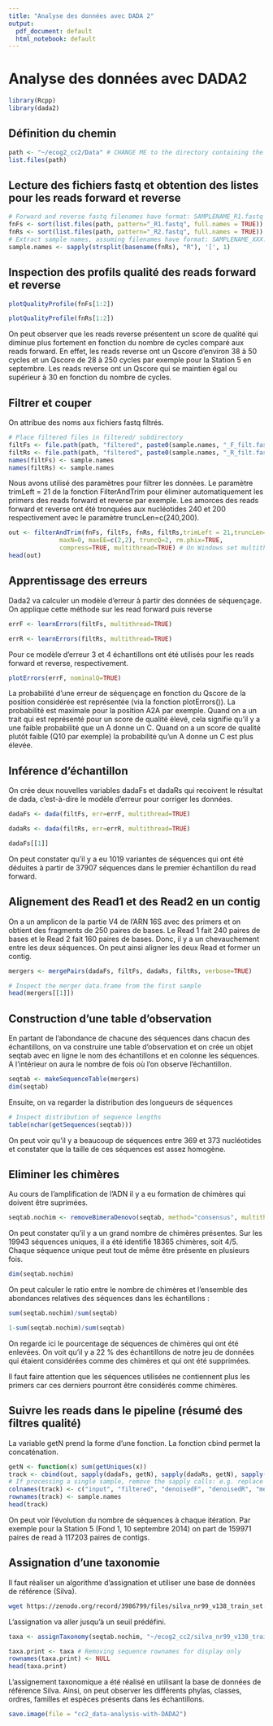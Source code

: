 ```yaml
---
title: "Analyse des données avec DADA 2"
output:
  pdf_document: default
  html_notebook: default
---
```

# Analyse des données avec DADA2

```r
library(Rcpp)
library(dada2)
```


## Définition du chemin

```r
path <- "~/ecog2_cc2/Data" # CHANGE ME to the directory containing the fastq files after unzipping.
list.files(path)
```
## Lecture des fichiers fastq et obtention des listes pour les reads forward et reverse

```r
# Forward and reverse fastq filenames have format: SAMPLENAME_R1.fastq and SAMPLENAME_R2.fastq
fnFs <- sort(list.files(path, pattern="_R1.fastq", full.names = TRUE))
fnRs <- sort(list.files(path, pattern="_R2.fastq", full.names = TRUE))
# Extract sample names, assuming filenames have format: SAMPLENAME_XXX.fastq
sample.names <- sapply(strsplit(basename(fnRs), "R"), '[', 1)
```

## Inspection des profils qualité des reads forward et reverse

```r
plotQualityProfile(fnFs[1:2])
```

```r
plotQualityProfile(fnRs[1:2])
```
On peut observer que les reads reverse présentent un score de qualité qui diminue plus fortement en fonction du nombre de cycles comparé aux reads forward. En effet, les reads reverse ont un Qscore d'environ 38 à 50 cycles et un Qscore de 28 à 250 cycles par exemple pour la Station 5 en septembre. Les reads reverse ont un Qscore qui se maintien égal ou supérieur à 30 en fonction du nombre de cycles.


## Filtrer et couper 

On attribue des noms aux fichiers fastq filtrés.

```r
# Place filtered files in filtered/ subdirectory
filtFs <- file.path(path, "filtered", paste0(sample.names, "_F_filt.fastq.gz"))
filtRs <- file.path(path, "filtered", paste0(sample.names, "_R_filt.fastq.gz"))
names(filtFs) <- sample.names
names(filtRs) <- sample.names
```

Nous avons utilisé des paramètres pour filtrer les données. Le paramètre trimLeft = 21 de la fonction FilterAndTrim pour éliminer automatiquement les primers des reads forward et reverse par exemple. Les amorces des reads forward et reverse ont été tronquées aux nucléotides 240 et 200 respectivement avec le paramètre truncLen=c(240,200).

```r
out <- filterAndTrim(fnFs, filtFs, fnRs, filtRs,trimLeft = 21,truncLen=c(240,200), 
              maxN=0, maxEE=c(2,2), truncQ=2, rm.phix=TRUE,
              compress=TRUE, multithread=TRUE) # On Windows set multithread=FALSE
head(out)
```

## Apprentissage des erreurs

Dada2 va calculer un modèle d'erreur à partir des données de séquençage. On applique cette méthode sur les read forward puis reverse 

```r
errF <- learnErrors(filtFs, multithread=TRUE)
```
```r
errR <- learnErrors(filtRs, multithread=TRUE)
```
Pour ce modèle d'erreur 3 et 4 échantillons ont été utilisés pour les reads forward et reverse, respectivement.

```r
plotErrors(errF, nominalQ=TRUE)
```

La probabilité d'une erreur de séquençage en fonction du Qscore de la position considérée est représentée (via la fonction plotErrors()). La probabilité est maximale pour la position A2A par exemple. Quand on a un trait qui est représenté pour un score de qualité élevé, cela signifie qu'il y a une faible probabilité que un A donne un C. Quand on a un score de qualité plutôt faible (Q10 par exemple) la probabilité qu'un A donne un C est plus élevée. 

## Inférence d'échantillon

On crée deux nouvelles variables dadaFs et dadaRs qui recoivent le résultat de dada, c'est-à-dire le modèle d'erreur pour corriger les données.

```r
dadaFs <- dada(filtFs, err=errF, multithread=TRUE)
```

```r
dadaRs <- dada(filtRs, err=errR, multithread=TRUE)
```

```r
dadaFs[[1]]
```
On peut constater qu'il y a eu 1019 variantes de séquences qui ont été déduites à partir de 37907 séquences dans le premier échantillon du read forward. 


## Alignement des Read1 et des Read2 en un contig

On a un amplicon de la partie V4 de l'ARN 16S avec des primers et on obtient des fragments de 250 paires de bases. Le Read 1 fait 240 paires de bases et le Read 2 fait 160 paires de bases. Donc, il y a un chevauchement entre les deux séquences. On peut ainsi aligner les deux Read et former un contig.

```r
mergers <- mergePairs(dadaFs, filtFs, dadaRs, filtRs, verbose=TRUE)
```

```r
# Inspect the merger data.frame from the first sample
head(mergers[[1]])
```

## Construction d'une table d'observation

En partant de l'abondance de chacune des séquences dans chacun des échantillons, on va construire une table d'observation et on crée un objet seqtab avec en ligne le nom des échantillons et en colonne les séquences. A l'intérieur on aura le nombre de fois où l'on observe l'échantillon.

```r
seqtab <- makeSequenceTable(mergers)
dim(seqtab)
```

Ensuite, on va regarder la distribution des longueurs de séquences

```r
# Inspect distribution of sequence lengths
table(nchar(getSequences(seqtab)))
```
On peut voir qu'il y a beaucoup de séquences entre 369 et 373 nucléotides et constater que la taille de ces séquences est assez homogène. 

## Eliminer les chimères

Au cours de l'amplification de l'ADN il y a eu formation de chimères qui doivent être suprimées.

```r
seqtab.nochim <- removeBimeraDenovo(seqtab, method="consensus", multithread=TRUE, verbose=TRUE)
```

On peut constater qu'il y a un grand nombre de chimères présentes. Sur les 19943 séquences uniques, il a été identifié 18365 chimères, soit 4/5. Chaque séquence unique peut tout de même être présente en plusieurs fois.

```r
dim(seqtab.nochim)
```

On peut calculer le ratio entre le nombre de chimères et l'ensemble des abondances relatives des séquences dans les échantillons :

```r
sum(seqtab.nochim)/sum(seqtab)
```

```r
1-sum(seqtab.nochim)/sum(seqtab)
```
On regarde ici le pourcentage de séquences de chimères qui ont été enlevées. On voit qu'il y a 22 % des échantillons de notre jeu de données qui étaient considérées comme des chimères et qui ont été supprimées.

Il faut faire attention que les séquences utilisées ne contiennent plus les primers car ces derniers pourront être considérés comme chimères.

## Suivre les reads dans le pipeline (résumé des filtres qualité)

La variable getN prend la forme d'une fonction. La fonction cbind permet la concaténation.

```r
getN <- function(x) sum(getUniques(x))
track <- cbind(out, sapply(dadaFs, getN), sapply(dadaRs, getN), sapply(mergers, getN), rowSums(seqtab.nochim))
# If processing a single sample, remove the sapply calls: e.g. replace sapply(dadaFs, getN) with getN(dadaFs)
colnames(track) <- c("input", "filtered", "denoisedF", "denoisedR", "merged", "nonchim")
rownames(track) <- sample.names
head(track)
```

On peut voir l'évolution du nombre de séquences à chaque itération. Par exemple pour la Station 5 (Fond 1, 10 septembre 2014) on part de 159971 paires de read à 117203 paires de contigs.

## Assignation d'une taxonomie

Il faut réaliser un algorithme d'assignation et utiliser une base de données de référence (Silva).

```bash
wget https://zenodo.org/record/3986799/files/silva_nr99_v138_train_set.fa.gz
```

L'assignation va aller jusqu'à un seuil prédéfini.

```r
taxa <- assignTaxonomy(seqtab.nochim, "~/ecog2_cc2/silva_nr99_v138_train_set.fa.gz", multithread=TRUE)
```

```r
taxa.print <- taxa # Removing sequence rownames for display only
rownames(taxa.print) <- NULL
head(taxa.print)
```
L'assignement taxonomique a été réalisé en utilisant la base de données de référence Silva. Ainsi, on peut observer les différents phylas, classes, ordres, familles et espèces présents dans les échantillons.

```r
save.image(file = "cc2_data-analysis-with-DADA2")
```


